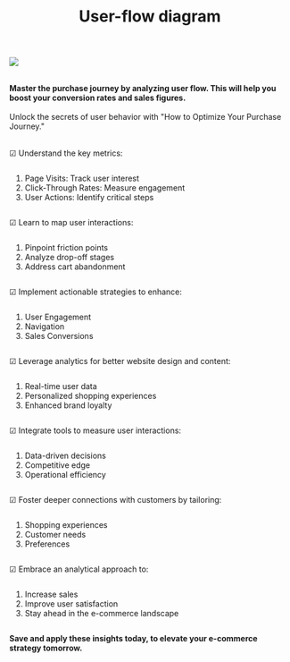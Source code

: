 ﻿---
title: "User-flow diagram"
publishedAt: "2024-10-01"
summary: ""
image: "/features_flow.png"
---

<style>
ol {
    list-style: decimal;
    margin-left: 1em;
    padding: 1em;
}

article > * {
    padding-left: 1rem;
    padding-right: 1rem;
}

article > img {
    padding: 0;
}
</style>

<img class="shadow rounded-2xl" src="/features_flow.png" />
<br><br>

**Master the purchase journey by analyzing user flow. This will help you boost your conversion rates and sales figures.**
<br><br>
Unlock the secrets of user behavior with "How to Optimize Your Purchase Journey."
<br><br>

<div class="flex flex-wrap">

<div class="w-1/2">

☑ Understand the key metrics:
1. Page Visits: Track user interest
2. Click-Through Rates: Measure engagement
3. User Actions: Identify critical steps

</div>

<div class="w-1/2">

☑ Learn to map user interactions:
1. Pinpoint friction points
2. Analyze drop-off stages
3. Address cart abandonment

</div>

<div class="w-1/2">

☑ Implement actionable strategies to enhance:
1. User Engagement
2. Navigation
3. Sales Conversions

</div>

<div class="w-1/2">

☑ Leverage analytics for better website design and content:
1. Real-time user data
2. Personalized shopping experiences
3. Enhanced brand loyalty

</div>

<div class="w-1/2">

☑ Integrate tools to measure user interactions:
1. Data-driven decisions
2. Competitive edge
3. Operational efficiency

</div>

<div class="w-1/2">

☑ Foster deeper connections with customers by tailoring:
1. Shopping experiences
2. Customer needs
3. Preferences

</div>

<div class="w-1/2">

☑ Embrace an analytical approach to:
1. Increase sales
2. Improve user satisfaction
3. Stay ahead in the e-commerce landscape

</div>

</div>

**Save and apply these insights today, to elevate your e-commerce strategy tomorrow.**